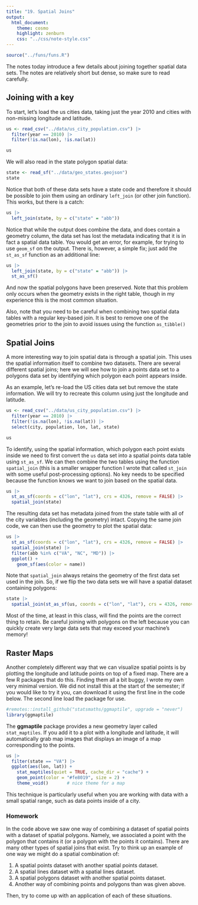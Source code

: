 ```yaml
---
title: "19. Spatial Joins"
output:
  html_document:
    theme: cosmo
    highlight: zenburn
    css: "../css/note-style.css"
---
```


```r
source("../funs/funs.R")
```

The notes today introduce a few details about joining together spatial data
sets. The notes are relatively short but dense, so make sure to read carefully.

## Joining with a key

To start, let's load the us cities data, taking just the year 2010 and cities
with non-missing longitude and latitude.

```r
us <- read_csv("../data/us_city_population.csv") |>
  filter(year == 2010) |>
  filter(!is.na(lon), !is.na(lat))

us
```

We will also read in the state polygon spatial data:

```r
state <- read_sf("../data/geo_states.geojson")
state
```

Notice that both of these data sets have a state code and therefore it should
be possible to join them using an ordinary `left_join` (or other join function).
This works, but there is a catch:

```r
us |>
  left_join(state, by = c("state" = "abb"))
```

Notice that while the output does combine the data, and does contain a geometry
column, the data set has lost the metadata indicating that it is in fact a spatial
data table. You would get an error, for example, for trying to use `geom_sf`
on the output. There is, however, a simple fix; just add the `st_as_sf` function
as an additional line:

```r
us |>
  left_join(state, by = c("state" = "abb")) |>
  st_as_sf() 
```

And now the spatial polygons have been preserved. Note that this problem only
occurs when the geometry exists in the right table, though in my experience
this is the most common situation.

Also, note that you need to be careful when combining two spatial data tables
with a regular key-based join. It is best to remove one of the geometries prior
to the join to avoid issues using the  function `as_tibble()`

## Spatial Joins

A more interesting way to join spatial data is through a spatial join. This uses
the spatial information itself to combine two datasets. There are several
different spatial joins; here we will see how to join a points data set to a
polygons data set by identifying which polygon each point appears inside.

As an example, let's re-load the US cities data set but remove the state
information. We will try to recreate this column using just the longitude and
latitude.

```r
us <- read_csv("../data/us_city_population.csv") |>
  filter(year == 2010) |>
  filter(!is.na(lon), !is.na(lat)) |>
  select(city, population, lon, lat, state)

us
```

To identify, using the spatial information, which polygon each point exists
inside we need to first convert the `us` data set into a spatial points data
table using `st_as_sf`. We can then combine the two tables using the function
`spatial_join` (this is a smaller wrapper function I wrote that called `st_join`
with some useful post-processing options). No key needs to be specified because
the function knows we want to join based on the spatial data.

```r
us |>
  st_as_sf(coords = c("lon", "lat"), crs = 4326, remove = FALSE) |>
  spatial_join(state)
```

The resulting data set has metadata joined from the state table with all of the
city variables (including the geometry) intact. Copying the same join code, we
can then use the geometry to plot the spatial data:

```r
us |>
  st_as_sf(coords = c("lon", "lat"), crs = 4326, remove = FALSE) |>
  spatial_join(state) |>
  filter(abb %in% c("VA", "NC", "MD")) |>
  ggplot() +
    geom_sf(aes(color = name))
```

Note that `spatial_join` always retains the geometry of the first data set used
in the join. So, if we flip the two data sets we will have a spatial dataset
containing polygons:

```r
state |>
  spatial_join(st_as_sf(us, coords = c("lon", "lat"), crs = 4326, remove = FALSE))
```

Most of the time, at least in this class, will find the points are the correct
thing to retain. Be careful joining with polygons on the left because you can
quickly create very large data sets that may exceed your machine's memory!

## Raster Maps

Another completely different way that we can visualize spatial points is by
plotting the longitude and latitude points on top of a fixed map. There are a
few R packages that do this. Finding them all a bit buggy, I wrote my own very
minimal version. We did not install this at the start of the semester; if you
would like to try it you, can download it using the first line in the code 
below. The second line load the package for use.

```r
#remotes::install_github("statsmaths/ggmaptile", upgrade = "never")
library(ggmaptile)
```

The **ggmaptile** package provides a new geometry layer called `stat_maptiles`.
If you add it to a plot with a longitude and latitude, it will automatically
grab map images that displays an image of a map corresponding to the points.

```r
us |> 
  filter(state == "VA") |>
  ggplot(aes(lon, lat)) +
    stat_maptiles(quiet = TRUE, cache_dir = "cache") +
    geom_point(color = "#fe8019", size = 2) +
    theme_void()       # nice theme for a map
```

This technique is particularly useful when you are working with data with a
small spatial range, such as data points inside of a city.

### Homework

In the code above we saw one way of combining a dataset of spatial points with
a dataset of spatial polygons. Namely, we associated a point with the polygon
that contains it (or a polygon with the points it contains). There are many
other types of spatial joins that exist. Try to think up an example of one way
we might do a spatial combination of:

1. A spatial points dataset with another spatial points dataset.
2. A spatial lines dataset with a spatial lines dataset.
3. A spatial polygons dataset with another spatial points dataset.
4. Another way of combining points and polygons than was given above.

Then, try to come up with an application of each of these situations.
